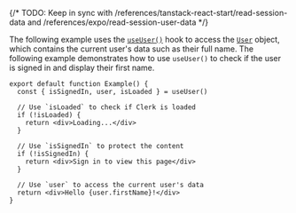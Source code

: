{/* TODO: Keep in sync with /references/tanstack-react-start/read-session-data and /references/expo/read-session-user-data */}

The following example uses the [`useUser()`](/docs/references/general/hooks/use-user) hook to access the [`User`](/docs/references/javascript/user) object, which contains the current user's data such as their full name. The following example demonstrates how to use `useUser()` to check if the user is signed in and display their first name.

```tsx {{ filename: 'src/Example.tsx' }}
export default function Example() {
  const { isSignedIn, user, isLoaded } = useUser()

  // Use `isLoaded` to check if Clerk is loaded
  if (!isLoaded) {
    return <div>Loading...</div>
  }

  // Use `isSignedIn` to protect the content
  if (!isSignedIn) {
    return <div>Sign in to view this page</div>
  }

  // Use `user` to access the current user's data
  return <div>Hello {user.firstName}!</div>
}
```
